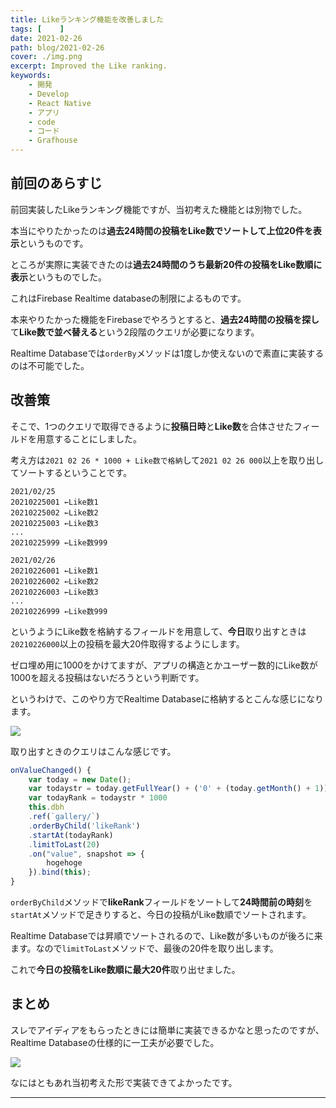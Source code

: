 ```yaml
---
title: Likeランキング機能を改善しました
tags: [    ]
date: 2021-02-26
path: blog/2021-02-26
cover: ./img.png
excerpt: Improved the Like ranking.
keywords:
    - 開発
    - Develop
    - React Native
    - アプリ
    - code
    - コード
    - Grafhouse
---
```


## 前回のあらすじ

<Link to="/blog/2021/02/24">前回</Link>実装したLikeランキング機能ですが、当初考えた機能とは別物でした。

本当にやりたかったのは**過去24時間の投稿をLike数でソートして上位20件を表示**というものです。

ところが実際に実装できたのは**過去24時間のうち最新20件の投稿をLike数順に表示**というものでした。

これはFirebase Realtime databaseの制限によるものです。

本来やりたかった機能をFirebaseでやろうとすると、**過去24時間の投稿を探し**て**Like数で並べ替える**という2段階のクエリが必要になります。

Realtime Databaseでは`orderBy`メソッドは1度しか使えないので素直に実装するのは不可能でした。

## 改善策

そこで、1つのクエリで取得できるように**投稿日時**と**Like数**を合体させたフィールドを用意することにしました。

考え方は`2021 02 26 * 1000 + Like数で格納`して`2021 02 26 000`以上を取り出してソートするということです。

```
2021/02/25
20210225001 ←Like数1
20210225002 ←Like数2
20210225003 ←Like数3
...
20210225999 ←Like数999

2021/02/26
20210226001 ←Like数1
20210226002 ←Like数2
20210226003 ←Like数3
...
20210226999 ←Like数999
```

というようにLike数を格納するフィールドを用意して、**今日**取り出すときは`20210226000`以上の投稿を最大20件取得するようにします。

ゼロ埋め用に1000をかけてますが、アプリの構造とかユーザー数的にLike数が1000を超える投稿はないだろうという判断です。

というわけで、このやり方でRealtime Databaseに格納するとこんな感じになります。

![](./img2.png)

取り出すときのクエリはこんな感じです。

```javascript
onValueChanged() {
	var today = new Date();
	var todaystr = today.getFullYear() + ('0' + (today.getMonth() + 1)).slice(-2) + ('0' + today.getDate()).slice(-2)
	var todayRank = todaystr * 1000
	this.dbh
	.ref(`gallery/`)
	.orderByChild('likeRank')
	.startAt(todayRank)
	.limitToLast(20)
	.on("value", snapshot => {
		hogehoge
	}).bind(this);
}
```
`orderByChild`メソッドで**likeRank**フィールドをソートして**24時間前の時刻**を`startAt`メソッドで足きりすると、今日の投稿がLike数順でソートされます。

Realtime Databaseでは昇順でソートされるので、Like数が多いものが後ろに来ます。なので`limitToLast`メソッドで、最後の20件を取り出します。

これで**今日の投稿をLike数順に最大20件**取り出せました。

## まとめ

スレでアイディアをもらったときには簡単に実装できるかなと思ったのですが、Realtime Databaseの仕様的に一工夫が必要でした。

![](./img1.jpg)

なにはともあれ当初考えた形で実装できてよかったです。

---